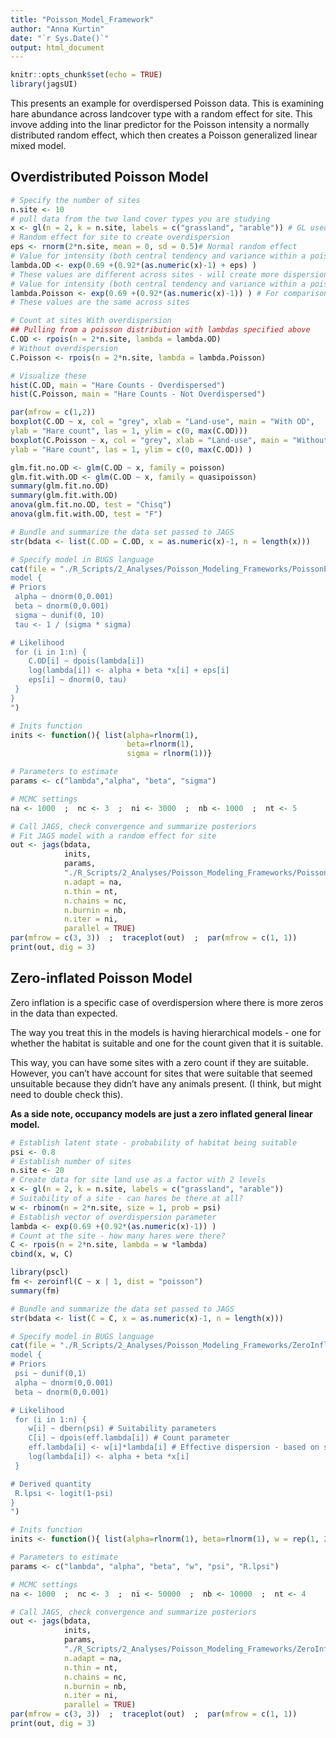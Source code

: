 ```yaml
---
title: "Poisson_Model_Framework"
author: "Anna Kurtin"
date: "`r Sys.Date()`"
output: html_document
---
```


```r
knitr::opts_chunk$set(echo = TRUE)
library(jagsUI)
```

This presents an example for overdispersed Poisson data. This is examining hare abundance across landcover type with a random effect for site. This invove adding into the linar predictor for the Poisson intensity a normally distributed random effect, which then creates a Poisson generalized linear mixed model. 

## Overdistributed Poisson Model

```R
# Specify the number of sites
n.site <- 10
# pull data from the two land cover types you are studying
x <- gl(n = 2, k = n.site, labels = c("grassland", "arable")) # GL used for generate levels
# Random effect for site to create overdispersion
eps <- rnorm(2*n.site, mean = 0, sd = 0.5)# Normal random effect
# Value for intensity (both central tendency and variance within a poisson distribution) with overdispersion caused by site-specific differences in hare density
lambda.OD <- exp(0.69 +(0.92*(as.numeric(x)-1) + eps) )
# These values are different across sites - will create more dispersion in the count data
# Value for intensity (both central tendency and variance within a poisson distribution) with no overdispersion
lambda.Poisson <- exp(0.69 +(0.92*(as.numeric(x)-1)) ) # For comparison
# These values are the same across sites

# Count at sites With overdispersion
## Pulling from a poisson distribution with lambdas specified above
C.OD <- rpois(n = 2*n.site, lambda = lambda.OD)
# Without overdispersion
C.Poisson <- rpois(n = 2*n.site, lambda = lambda.Poisson)

# Visualize these
hist(C.OD, main = "Hare Counts - Overdispersed")
hist(C.Poisson, main = "Hare Counts - Not Overdispersed")

par(mfrow = c(1,2))
boxplot(C.OD ~ x, col = "grey", xlab = "Land-use", main = "With OD", 
ylab = "Hare count", las = 1, ylim = c(0, max(C.OD)))
boxplot(C.Poisson ~ x, col = "grey", xlab = "Land-use", main = "Without OD", 
ylab = "Hare count", las = 1, ylim = c(0, max(C.OD)) )

```


```R
glm.fit.no.OD <- glm(C.OD ~ x, family = poisson)
glm.fit.with.OD <- glm(C.OD ~ x, family = quasipoisson)
summary(glm.fit.no.OD)
summary(glm.fit.with.OD)
anova(glm.fit.no.OD, test = "Chisq")
anova(glm.fit.with.OD, test = "F")
```

```R
# Bundle and summarize the data set passed to JAGS
str(bdata <- list(C.OD = C.OD, x = as.numeric(x)-1, n = length(x)))

# Specify model in BUGS language
cat(file = "./R_Scripts/2_Analyses/Poisson_Modeling_Frameworks/PoissonEx_TTest.txt", "
model {
# Priors
 alpha ~ dnorm(0,0.001)
 beta ~ dnorm(0,0.001)
 sigma ~ dunif(0, 10)	
 tau <- 1 / (sigma * sigma)

# Likelihood
 for (i in 1:n) {
    C.OD[i] ~ dpois(lambda[i]) 
    log(lambda[i]) <- alpha + beta *x[i] + eps[i]
    eps[i] ~ dnorm(0, tau)
 }
}
")

# Inits function
inits <- function(){ list(alpha=rlnorm(1), 
                          beta=rlnorm(1), 
                          sigma = rlnorm(1))}

# Parameters to estimate
params <- c("lambda","alpha", "beta", "sigma")

# MCMC settings
na <- 1000  ;  nc <- 3  ;  ni <- 3000  ;  nb <- 1000  ;  nt <- 5

# Call JAGS, check convergence and summarize posteriors
# Fit JAGS model with a random effect for site
out <- jags(bdata, 
            inits, 
            params, 
            "./R_Scripts/2_Analyses/Poisson_Modeling_Frameworks/PoissonEx_TTest.txt", 
            n.adapt = na, 
            n.thin = nt, 
            n.chains = nc, 
            n.burnin = nb, 
            n.iter = ni, 
            parallel = TRUE)
par(mfrow = c(3, 3))  ;  traceplot(out)  ;  par(mfrow = c(1, 1))
print(out, dig = 3)
```



## Zero-inflated Poisson Model

Zero inflation is a specific case of overdispersion where there is more zeros in the data than expected. 

The way you treat this in the models is having hierarchical models - one for whether the habitat is suitable and one for the count given that it is suitable.

This way, you can have some sites with a zero count if they are suitable. However, you can't have account for sites that were suitable that seemed unsuitable because they didn't have any animals present. (I think, but might need to double check this).

**As a side note, occupancy models are just a zero inflated general linear model.**

```R
# Establish latent state - probability of habitat being suitable
psi <- 0.8
# Establish number of sites
n.site <- 20
# Create data for site land use as a factor with 2 levels 
x <- gl(n = 2, k = n.site, labels = c("grassland", "arable"))
# Suitability of a site - can hares be there at all?
w <- rbinom(n = 2*n.site, size = 1, prob = psi)
# Establish vector of overdispersion parameter
lambda <- exp(0.69 +(0.92*(as.numeric(x)-1)) )
# Count at the site - how many hares were there?
C <- rpois(n = 2*n.site, lambda = w *lambda)
cbind(x, w, C)

```


```R
library(pscl)
fm <- zeroinfl(C ~ x | 1, dist = "poisson")
summary(fm)
```


```R
# Bundle and summarize the data set passed to JAGS
str(bdata <- list(C = C, x = as.numeric(x)-1, n = length(x)))

# Specify model in BUGS language
cat(file = "./R_Scripts/2_Analyses/Poisson_Modeling_Frameworks/ZeroInflatedPoissonEx.txt", "
model {
# Priors
 psi ~ dunif(0,1)
 alpha ~ dnorm(0,0.001)
 beta ~ dnorm(0,0.001)

# Likelihood
 for (i in 1:n) {
    w[i] ~ dbern(psi) # Suitability parameters
    C[i] ~ dpois(eff.lambda[i]) # Count parameter
    eff.lambda[i] <- w[i]*lambda[i] # Effective dispersion - based on suitability?
    log(lambda[i]) <- alpha + beta *x[i]
 }

# Derived quantity
 R.lpsi <- logit(1-psi)
}
")

# Inits function
inits <- function(){ list(alpha=rlnorm(1), beta=rlnorm(1), w = rep(1, 2*n.site))}

# Parameters to estimate
params <- c("lambda", "alpha", "beta", "w", "psi", "R.lpsi")

# MCMC settings
na <- 1000  ;  nc <- 3  ;  ni <- 50000  ;  nb <- 10000  ;  nt <- 4

# Call JAGS, check convergence and summarize posteriors
out <- jags(bdata, 
            inits, 
            params, 
            "./R_Scripts/2_Analyses/Poisson_Modeling_Frameworks/ZeroInflatedPoissonEx.txt", 
            n.adapt = na, 
            n.thin = nt, 
            n.chains = nc, 
            n.burnin = nb, 
            n.iter = ni, 
            parallel = TRUE)
par(mfrow = c(3, 3))  ;  traceplot(out)  ;  par(mfrow = c(1, 1))
print(out, dig = 3)

```